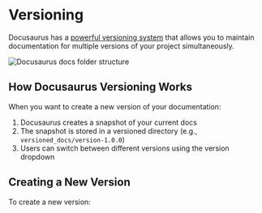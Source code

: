 
# Versioning

Docusaurus has a [powerful versioning system](https://docusaurus.io/docs/versioning) that allows you to maintain documentation for multiple versions of your project simultaneously.

<Image src={versioningImage} alt="Docusaurus docs folder structure" quality={80} />

## How Docusaurus Versioning Works

When you want to create a new version of your documentation:

1. Docusaurus creates a snapshot of your current docs
2. The snapshot is stored in a versioned directory (e.g., `versioned_docs/version-1.0.0`)
3. Users can switch between different versions using the version dropdown

## Creating a New Version

To create a new version: